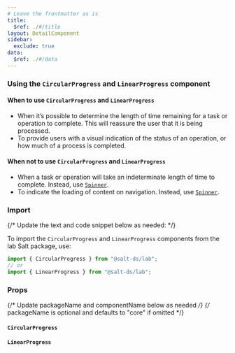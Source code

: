 ```yaml
---
# Leave the frontmatter as is
title:
  $ref: ./#/title
layout: DetailComponent
sidebar:
  exclude: true
data:
  $ref: ./#/data
---
```


### Using the `CircularProgress` and `LinearProgress` component

#### When to use `CircularProgress` and `LinearProgress`

- When it’s possible to determine the length of time remaining for a task or operation to complete. This will reassure the user that it is being processed.
- To provide users with a visual indication of the status of an operation, or how much of a process is completed.


#### When not to use `CircularProgress` and `LinearProgress`

-	When a task or operation will take an indeterminate length of time to complete. Instead, use [`Spinner`](/salt/components/spinner).
-	To indicate the loading of content on navigation. Instead, use [`Spinner`](/salt/components/spinner). 


### Import

{/* Update the text and code snippet below as needed: */}

To import the `CircularProgress` and `LinearProgress` components from the lab Salt package, use:

```js
import { CircularProgress } from "@salt-ds/lab";
// or
import { LinearProgress } from "@salt-ds/lab";
```

### Props

{/* Update packageName and componentName below as needed */}
{/* packageName is optional and defaults to "core" if omitted */}

#### `CircularProgress`

<PropsTable packageName="core" componentName="CircularProgress" />

#### `LinearProgress`

<PropsTable packageName="core" componentName="LinearProgress" />
